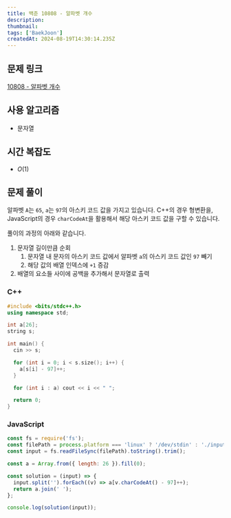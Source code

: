 ```yaml
---
title: 백준 10808 - 알파벳 개수
description:
thumbnail:
tags: ['BaekJoon']
createdAt: 2024-08-19T14:30:14.235Z
---
```


## 문제 링크

[10808 - 알파벳 개수](https://www.acmicpc.net/problem/10808)

## 사용 알고리즘

- 문자열

## 시간 복잡도

- $O(1)$

## 문제 풀이

알파벳 `A`는 `65`, `a`는 `97`의 아스키 코드 값을 가지고 있습니다. C++의 경우 형변환을, JavaScript의 경우 `charCodeAt`을 활용해서 해당 아스키 코드 값을 구할 수 있습니다.

풀이의 과정의 아래와 같습니다.

1. 문자열 길이만큼 순회
   1. 문자열 내 문자의 아스키 코드 값에서 알파벳 `a`의 아스키 코드 값인 `97` 빼기
   2. 해당 값의 배열 인덱스에 `+1` 증감
2. 배열의 요소들 사이에 공백을 추가해서 문자열로 출력

### C++

```c++ title="C++"
#include <bits/stdc++.h>
using namespace std;

int a[26];
string s;

int main() {
  cin >> s;

  for (int i = 0; i < s.size(); i++) {
    a[s[i] - 97]++;
  }

  for (int i : a) cout << i << " ";

  return 0;
}
```

### JavaScript

```js title="JavaScript"
const fs = require('fs');
const filePath = process.platform === 'linux' ? '/dev/stdin' : './input.txt';
const input = fs.readFileSync(filePath).toString().trim();

const a = Array.from({ length: 26 }).fill(0);

const solution = (input) => {
  input.split('').forEach((v) => a[v.charCodeAt() - 97]++);
  return a.join(' ');
};

console.log(solution(input));
```
